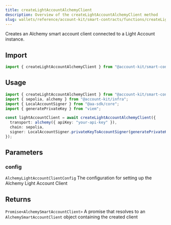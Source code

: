 ```yaml
---
title: createLightAccountAlchemyClient
description: Overview of the createLightAccountAlchemyClient method
slug: wallets/reference/account-kit/smart-contracts/functions/createLightAccountAlchemyClient
---
```




Creates an Alchemy smart account client connected to a Light Account instance.

## Import

```ts
import { createLightAccountAlchemyClient } from "@account-kit/smart-contracts";
```

## Usage

```ts
import { createLightAccountAlchemyClient } from "@account-kit/smart-contracts";
import { sepolia, alchemy } from "@account-kit/infra";
import { LocalAccountSigner } from "@aa-sdk/core";
import { generatePrivateKey } from "viem";

const lightAccountClient = await createLightAccountAlchemyClient({
  transport: alchemy({ apiKey: "your-api-key" }),
  chain: sepolia,
  signer: LocalAccountSigner.privateKeyToAccountSigner(generatePrivateKey()),
});
```

## Parameters

### config

`AlchemyLightAccountClientConfig`
The configuration for setting up the Alchemy Light Account Client

## Returns

`Promise<AlchemySmartAccountClient>`
A promise that resolves to an `AlchemySmartAccountClient` object containing the created client

